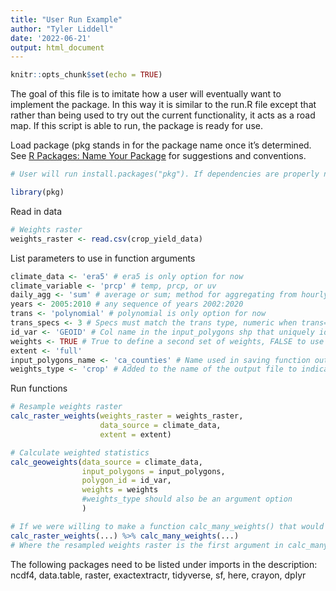 ```yaml
---
title: "User Run Example"
author: "Tyler Liddell"
date: '2022-06-21'
output: html_document
---
```


```r
knitr::opts_chunk$set(echo = TRUE)
```

The goal of this file is to imitate how a user will eventually want to implement the package. In this way it is similar to the run.R file except that rather than being used to try out the current functionality, it acts as a road map. If this script is able to run, the package is ready for use. 

Load package (pkg stands in for the package name once it's determined. See [R Packages: Name Your Package](https://r-pkgs.org/workflows101.html#naming) for suggestions and conventions.
```r
# User will run install.packages("pkg"). If dependencies are properly noted in the DESCRIPTION file under Imports:, this should also install them. Note that this logic does not apply to the next line, library(pkg) only attaches pkg. Best practice is to always call functions from dependencies using package::function() syntax. There are, however, ways around this

library(pkg)
```

Read in data
```r
# Weights raster
weights_raster <- read.csv(crop_yield_data)

```

List parameters to use in function arguments
```r
climate_data <- 'era5' # era5 is only option for now
climate_variable <- 'prcp' # temp, prcp, or uv
daily_agg <- 'sum' # average or sum; method for aggregating from hourly to daily 
years <- 2005:2010 # any sequence of years 2002:2020
trans <- 'polynomial' # polynomial is only option for now
trans_specs <- 3 # Specs must match the trans type, numeric when trans=polynomial
id_var <- 'GEOID' # Col name in the input_polygons shp that uniquely identifies each polygon 
weights <- TRUE # True to define a second set of weights, FALSE to use only area weights
extent <- 'full'
input_polygons_name <- 'ca_counties' # Name used in saving function outputs; should relate to the polygons used
weights_type <- 'crop' # Added to the name of the output file to indicate what secondary weights are used =
```


Run functions
```r
# Resample weights raster
calc_raster_weights(weights_raster = weights_raster,
                    data_source = climate_data,
                    extent = extent)

# Calculate weighted statistics
calc_geoweights(data_source = climate_data,
                input_polygons = input_polygons,
                polygon_id = id_var,
                weights = weights
                #weights_type should also be an argument option
                )

# If we were willing to make a function calc_many_weights() that would be used instead of setting weights = true, we could have something like this
calc_raster_weights(...) %>% calc_many_weights(...)
# Where the resampled weights raster is the first argument in calc_many_weights() and so can be piped in
```


The following packages need to be listed under imports in the description:
ncdf4, data.table, raster, exactextractr, tidyverse, sf, here, crayon, dplyr
